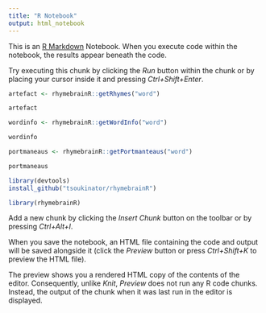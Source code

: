 ```yaml
---
title: "R Notebook"
output: html_notebook
---
```


This is an [R Markdown](http://rmarkdown.rstudio.com) Notebook. When you execute code within the notebook, the results appear beneath the code. 

Try executing this chunk by clicking the *Run* button within the chunk or by placing your cursor inside it and pressing *Ctrl+Shift+Enter*. 

```r
artefact <- rhymebrainR::getRhymes("word")

artefact
```

```r
wordinfo <- rhymebrainR::getWordInfo("word")

wordinfo
```

```r
portmaneaus <- rhymebrainR::getPortmanteaus("word")

portmaneaus
```

```r
library(devtools)
install_github("tsoukinator/rhymebrainR")

library(rhymebrainR)
```

Add a new chunk by clicking the *Insert Chunk* button on the toolbar or by pressing *Ctrl+Alt+I*.

When you save the notebook, an HTML file containing the code and output will be saved alongside it (click the *Preview* button or press *Ctrl+Shift+K* to preview the HTML file).

The preview shows you a rendered HTML copy of the contents of the editor. Consequently, unlike *Knit*, *Preview* does not run any R code chunks. Instead, the output of the chunk when it was last run in the editor is displayed.

